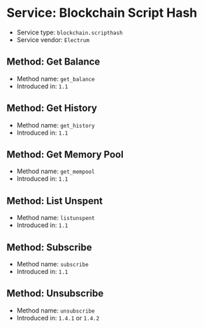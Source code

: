 =Service: Blockchain Script Hash=

* Service type: <code>blockchain.scripthash</code>
* Service vendor: <code>Electrum</code>

==Method: Get Balance==

* Method name: <code>get_balance</code>
* Introduced in: <code>1.1</code>

==Method: Get History==

* Method name: <code>get_history</code>
* Introduced in: <code>1.1</code>

==Method: Get Memory Pool==

* Method name: <code>get_mempool</code>
* Introduced in: <code>1.1</code>

==Method: List Unspent==

* Method name: <code>listunspent</code>
* Introduced in: <code>1.1</code>

==Method: Subscribe==

* Method name: <code>subscribe</code>
* Introduced in: <code>1.1</code>

==Method: Unsubscribe==

* Method name: <code>unsubscribe</code>
* Introduced in: <code>1.4.1</code> or <code>1.4.2</code>